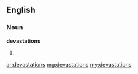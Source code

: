 ==English==

===Noun===
'''devastations'''

# {{plural of|[[devastation]]}}

[[ar:devastations]]
[[mg:devastations]]
[[my:devastations]]